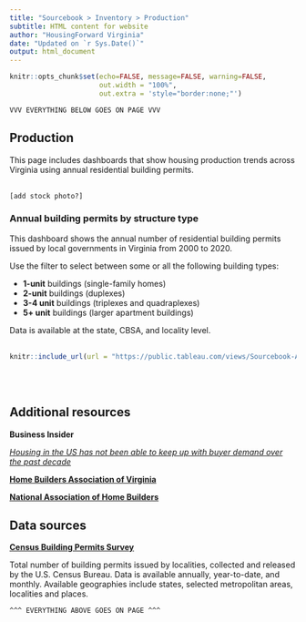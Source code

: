 ```yaml
---
title: "Sourcebook > Inventory > Production"
subtitle: HTML content for website
author: "HousingForward Virginia"
date: "Updated on `r Sys.Date()`"
output: html_document
---
```


```r
knitr::opts_chunk$set(echo=FALSE, message=FALSE, warning=FALSE,
                      out.width = "100%",
                      out.extra = 'style="border:none;"')
```


```
VVV EVERYTHING BELOW GOES ON PAGE VVV
```

## Production

This page includes dashboards that show housing production trends across Virginia using annual residential building permits.
<br>
<br>
```
[add stock photo?]
```

### Annual building permits by structure type

This dashboard shows the annual number of residential building permits issued by local governments in Virginia from 2000 to 2020.

Use the filter to select between some or all the following building types:

* **1-unit** buildings (single-family homes)
* **2-unit** buildings (duplexes)
* **3-4 unit** buildings (triplexes and quadraplexes)
* **5+ unit** buildings (larger apartment buildings)

Data is available at the state, CBSA, and locality level.
<br>
<br>
```r
knitr::include_url(url = "https://public.tableau.com/views/Sourcebook-Annualbuildingpermitsbystructuretype/Statewide?:showVizHome=no&:embed=true", height = "500px")
```
<br>
<br>

## Additional resources

**Business Insider**

[*Housing in the US has not been able to keep up with buyer demand over the past decade*](https://www.businessinsider.com/us-underbuilding-housing-over-the-past-decade-2020-9)

[**Home Builders Association of Virginia**](https://www.hbav.com/)

[**National Association of Home Builders**](https://www.nahb.org/)


## Data sources

[**Census Building Permits Survey**](https://www.census.gov/construction/bps/)

Total number of building permits issued by localities, collected and released by the U.S. Census Bureau. Data is available annually, year-to-date, and monthly. Available geographies include states, selected metropolitan areas, localities and places.



```
^^^ EVERYTHING ABOVE GOES ON PAGE ^^^
```